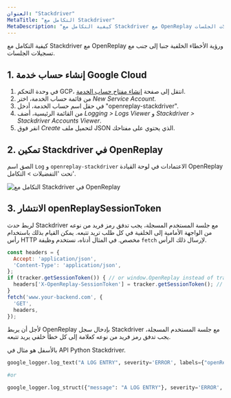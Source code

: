 ```yaml
---
العنوان: "Stackdriver"
MetaTitle: "التكامل مع Stackdriver"
MetaDescription: "كيفية التكامل مع Stackdriver مع OpenReplay ورؤية الأخطاء الخلفية جنبا إلى جنب مع تسجيلات الجلسات."
---
```


كيفية التكامل مع Stackdriver مع OpenReplay ورؤية الأخطاء الخلفية جنبا إلى جنب مع تسجيلات الجلسات.

## 1. إنشاء حساب خدمة Google Cloud

1. في وحدة التحكم GCP، انتقل إلى صفحة [إنشاء مفتاح حساب الخدمة](https://console.cloud.google.com/apis/credentials/serviceaccountkey?_ga=2.65088365.-270704106.1563504222).
2. من قائمة حساب الخدمة، اختر *New Service Account*.
3. في حقل اسم حساب الخدمة، أدخل "openreplay-stackdriver".
4. من القائمة الرئيسية، أضف *Logging > Logs Viewer* و *Stackdriver > Stackdriver Accounts Viewer*.
5. انقر فوق *Create* لتحميل ملف JSON الذي يحتوي على مفتاحك.

## 2. تمكين Stackdriver في OpenReplay

الصق اسم `Log` و `openreplay-stackdriver` الاعتمادات في لوحة القيادة OpenReplay تحت 'التفضيلات > التكامل'.

![التكامل مع Stackdriver في OpenReplay](/static/stackdriver-1.png#center)

## 3. الانتشار openReplaySessionToken

لربط حدث Stackdriver مع جلسة المستخدم المسجلة، يجب تدفق رمز فريد من نوعه من الواجهة الأمامية إلى الخلفية في كل طلب تريد تتبعه. يمكن القيام بذلك باستخدام رأس HTTP مخصص. في المثال أدناه، نستخدم وظيفة `fetch` لإرسال ذلك الرأس.


```javascript
const headers = {
  Accept: 'application/json',
  'Content-Type': 'application/json',
};
if (tracker.getSessionToken()) { // or window.OpenReplay instead of tracker if you're using the snippet
  headers['X-OpenReplay-SessionToken'] = tracker.getSessionToken(); // Inject openReplaySessionToken
}
fetch('www.your-backend.com', {
  'GET',
  headers,
});
```


لأجل أن يربط OpenReplay بإدخال سجل Stackdriver مع جلسة المستخدم المسجلة، يجب تدفق رمز فريد من نوعه كعلامة إلى كل خطأ خلفي يريد تتبعه.

بالأسفل هو مثال في API Python Stackdriver.


```python
google_logger.log_text("A LOG ENTRY", severity='ERROR', labels={"openReplaySessionToken": OPENREPLAY_SESSION_TOKEN})

#or

google_logger.log_struct({"message": "A LOG ENTRY"}, severity='ERROR', labels={"openReplaySessionToken": OPENREPLAY_SESSION_TOKEN})
```

